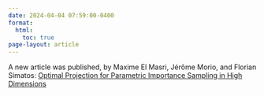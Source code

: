 ```yaml
---
date: 2024-04-04 07:59:00-0400
format:
  html:
    toc: true
page-layout: article
---
```


A new article was published, by  Maxime El Masri, Jérôme Morio, and Florian
Simatos: [Optimal Projection for Parametric Importance Sampling in High
Dimensions]( https://computo.sfds.asso.fr/published-202402-elmasri-optimal/)

